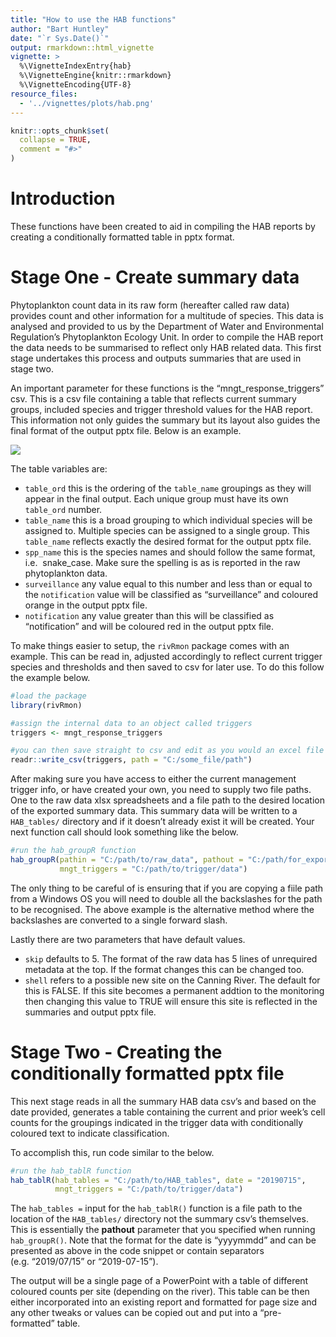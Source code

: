 ```yaml
---
title: "How to use the HAB functions"
author: "Bart Huntley"
date: "`r Sys.Date()`"
output: rmarkdown::html_vignette
vignette: >
  %\VignetteIndexEntry{hab}
  %\VignetteEngine{knitr::rmarkdown}
  %\VignetteEncoding{UTF-8}
resource_files:
  - '../vignettes/plots/hab.png'
---
```


```r
knitr::opts_chunk$set(
  collapse = TRUE,
  comment = "#>"
)
```

# Introduction
These functions have been created to aid in compiling the HAB reports by creating 
a conditionally formatted table in pptx format.

# Stage One - Create summary data
Phytoplankton count data in its raw form (hereafter called raw data) provides 
count and other information for a multitude of species. This data is analysed 
and provided to us by the Department of Water and Environmental Regulation's 
Phytoplankton Ecology Unit. In order to compile the HAB report the data needs to 
be summarised to reflect only HAB related data. This first stage undertakes this process and outputs summaries that are used in stage two.

An important parameter for these functions is the "mngt_response_triggers" csv. 
This is a csv file containing a table that reflects current summary groups, 
included species and trigger threshold values for the HAB report. This information 
not only guides the summary but its layout also guides the final format of the 
output pptx file. Below is an example.

![](../vignettes/plots/hab.png)

The table variables are:

* `table_ord` this is the ordering of the `table_name` groupings as they will 
appear in the final output. Each unique group must have its own `table_ord` number.
* `table_name` this is a broad grouping to which individual species will be 
assigned to. Multiple species can be assigned to a single group. This `table_name` 
reflects exactly the desired format for the output pptx file.
* `spp_name` this is the species names and should follow the same format, i.e. 
snake_case. Make sure the spelling is as is reported in the raw phytoplankton 
data.
* `surveillance` any value equal to this number and less than or equal to the 
`notification` value will be classified as "surveillance" and coloured orange in
the output pptx file.
* `notification` any value greater than this will be classified as "notification" 
and will be coloured red in the output pptx file.

To make things easier to setup, the `rivRmon` package comes with an example. This can be read in, adjusted accordingly to reflect current trigger species and thresholds and then saved to csv for later use. To do this follow the example below.

```r
#load the package
library(rivRmon)

#assign the internal data to an object called triggers
triggers <- mngt_response_triggers

#you can then save straight to csv and edit as you would an excel file
readr::write_csv(triggers, path = "C:/some_file/path")
```

After making sure you have access to either the current management trigger info,
or have created your own, you need to supply two file paths. One to the raw data
xlsx spreadsheets and a file path to the desired location of the exported summary
data. This summary data will be written to a `HAB_tables/` directory and if it 
doesn't already exist it will be created. Your next function call should look 
something like the below.

```r
#run the hab_groupR function
hab_groupR(pathin = "C:/path/to/raw_data", pathout = "C:/path/for_export",
           mngt_triggers = "C:/path/to/trigger/data")
```

The only thing to be careful of is ensuring that if you are copying a fiile path 
from a Windows OS you will need to double all the backslashes for the path to be 
recognised. The above example is the alternative method where the backslashes 
are converted to a single forward slash. 

Lastly there are two parameters that have default values. 

* `skip` defaults to 5. The format of the raw data has 5 lines of unrequired 
metadata at the top. If the format changes this can be changed too.
* `shell` refers to a possible new site on the Canning River. The default for this is FALSE. If this site becomes a permanent addtion to the monitoring then 
changing this value to TRUE will ensure this site is reflected in the summaries 
and output pptx file.

# Stage Two - Creating the conditionally formatted pptx file
This next stage reads in all the summary HAB data csv's and based on the date 
provided, generates a table containing the current and prior week's cell counts 
for the groupings indicated in the trigger data with conditionally coloured text to indicate classification.

To accomplish this, run code similar to the below.
```r
#run the hab_tablR function
hab_tablR(hab_tables = "C:/path/to/HAB_tables", date = "20190715", 
          mngt_triggers = "C:/path/to/trigger/data")
```

The `hab_tables =` input for the `hab_tablR()` function is a file path to the location of the `HAB_tables/` directory not the summary csv's themselves. This is essentially the **pathout** parameter that you specified when running `hab_groupR()`. Note that the format for the date is "yyyymmdd" and can be 
presented as above in the code snippet or contain separators (e.g. "2019/07/15" 
or "2019-07-15").

The output will be a single page of a PowerPoint with a table of different 
coloured counts per site (depending on the river). This table can be then either 
incorporated into an existing report and formatted for page size and any other tweaks or values can be copied out and put into a "pre-formatted" table. 

